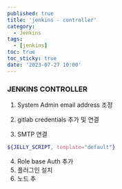 ```yaml
---
published: true
title: 'jenkins - controller'
category:
  - Jenkins
tags:
  - [jenkins]
toc: true
toc_sticky: true
date: '2023-07-27 10:00'
---
```


### JENKINS CONTROLLER

1. System Admin email address 조정

2. gitlab credentials 추가 및 연결
3. SMTP 연결

```bash
${JELLY_SCRIPT, template="default"}
```

4. Role base Auth 추가
5. 플러그인 설치
6. 노드 추

